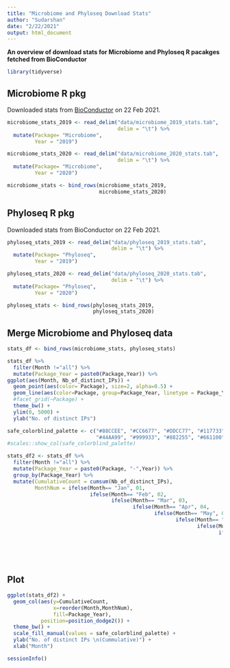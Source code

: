 ```yaml
---
title: "Microbiome and Phyloseq Download Stats"
author: "Sudarshan"
date: "2/22/2021"
output: html_document
---
```



**An overview of download stats for Microbiome and Phyloseq R pacakges fetched from BioConductor**  

```r
library(tidyverse)
```


## Microbiome R pkg   
Downloaded stats from [BioConductor](https://bioconductor.org/packages/release/BiocViews.html#___Software) on 22 Feb 2021.  
```r

microbiome_stats_2019 <- read_delim("data/microbiome_2019_stats.tab",
                                    delim = "\t") %>% 
  mutate(Package= "Microbiome",
         Year = "2019")

microbiome_stats_2020 <- read_delim("data/microbiome_2020_stats.tab",
                                    delim = "\t") %>% 
  mutate(Package= "Microbiome",
         Year = "2020")

microbiome_stats <- bind_rows(microbiome_stats_2019,
                              microbiome_stats_2020)
```


## Phyloseq R pkg    
Downloaded stats from BioConductor on 22 Feb 2021.  
```r
phyloseq_stats_2019 <- read_delim("data/phyloseq_2019_stats.tab",
                                  delim = "\t") %>% 
  mutate(Package= "Phyloseq",
         Year = "2019")

phyloseq_stats_2020 <- read_delim("data/phyloseq_2020_stats.tab",
                                  delim = "\t") %>% 
  mutate(Package= "Phyloseq",
         Year = "2020")

phyloseq_stats <- bind_rows(phyloseq_stats_2019,
                            phyloseq_stats_2020)

```


## Merge Microbiome and Phyloseq data  

```r
stats_df <- bind_rows(microbiome_stats, phyloseq_stats)

stats_df %>% 
  filter(Month !="all") %>% 
  mutate(Package_Year = paste0(Package,Year)) %>% 
ggplot(aes(Month, Nb_of_distinct_IPs)) +
  geom_point(aes(color= Package), size=2, alpha=0.5) +
  geom_line(aes(color=Package, group=Package_Year, linetype = Package_Year)) +
  #facet_grid(~Package) +
  theme_bw() +
  ylim(0, 5000) +
  ylab("No. of distinct IPs")
```

```r
safe_colorblind_palette <- c("#88CCEE", "#CC6677", "#DDCC77", "#117733", "#332288", "#AA4499", 
                             "#44AA99", "#999933", "#882255", "#661100", "#6699CC", "#888888")
#scales::show_col(safe_colorblind_palette)
```


```r
stats_df2 <- stats_df %>% 
  filter(Month !="all") %>% 
  mutate(Package_Year = paste0(Package, "-",Year)) %>%
  group_by(Package_Year) %>%
  mutate(CumulativeCount = cumsum(Nb_of_distinct_IPs),
         MonthNum = ifelse(Month== "Jan", 01,
                           ifelse(Month== "Feb", 02,
                                  ifelse(Month== "Mar", 03,
                                         ifelse(Month== "Apr", 04,
                                                ifelse(Month== "May", 05,
                                                       ifelse(Month== "Jun", 06,
                                                              ifelse(Month== "Jul", 07,
                                                                     ifelse(Month== "Aug", 08,
                                                                            ifelse(Month== "Sep", 09,
                                                                                   ifelse(Month== "Oct", 10,
                                                                                          ifelse(Month== "Nov", 11,
                                                                                                 ifelse(Month== "Dec", 12, NA)))))))))))))

```
## Plot  
```r
ggplot(stats_df2) +
  geom_col(aes(y=CumulativeCount, 
               x=reorder(Month,MonthNum), 
               fill=Package_Year), 
           position=position_dodge2()) +
  theme_bw() +
  scale_fill_manual(values = safe_colorblind_palette) +
  ylab("No. of distinct IPs \n(Cummulative)") +
  xlab("Month")
```

```r
sessionInfo()
```

